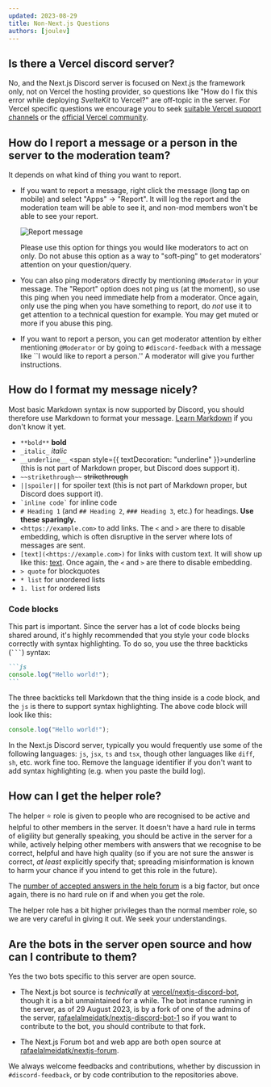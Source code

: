 ```yaml
---
updated: 2023-08-29
title: Non-Next.js Questions
authors: [joulev]
---
```


## Is there a Vercel discord server?

No, and the Next.js Discord server is focused on Next.js the framework only, not on Vercel the hosting provider, so questions like "How do I fix this error while deploying _SvelteKit_ to Vercel?" are off-topic in the server. For Vercel specific questions we encourage you to seek [suitable Vercel support channels](https://vercel.com/help) or the [official Vercel community](https://vercel.community).

## How do I report a message or a person in the server to the moderation team?

It depends on what kind of thing you want to report.

- If you want to report a message, right click the message (long tap on mobile) and select "Apps" &rarr; "Report". It will log the report and the moderation team will be able to see it, and non-mod members won't be able to see your report.

  ![Report message](./discord-report-command.png)

  Please use this option for things you would like moderators to act on only. Do not abuse this option as a way to "soft-ping" to get moderators' attention on your question/query.

- You can also ping moderators directly by mentioning `@Moderator` in your message. The "Report" option does not ping us (at the moment), so use this ping when you need immediate help from a moderator. Once again, only use the ping when you have something to report, do _not_ use it to get attention to a technical question for example. You may get muted or more if you abuse this ping.

- If you want to report a person, you can get moderator attention by either mentioning `@Moderator` or by going to `#discord-feedback` with a message like ``I would like to report a person.'' A moderator will give you further instructions.

## How do I format my message nicely?

Most basic Markdown syntax is now supported by Discord, you should therefore use Markdown to format your message. [Learn Markdown](https://www.markdowntutorial.com/) if you don't know it yet.

- `**bold**` **bold**
- `_italic_` _italic_
- `__underline__` <span style={{ textDecoration: "underline" }}>underline</span> (this is not part of Markdown proper, but Discord does support it).
- `~~strikethrough~~` ~~strikethrough~~
- `||spoiler||` for spoiler text (this is not part of Markdown proper, but Discord does support it).
- <code>\`inline code\`</code> for inline code
- `# Heading 1` (and `## Heading 2`, `### Heading 3`, etc.) for headings. **Use these sparingly.**
- `<https://example.com>` to add links. The `<` and `>` are there to disable embedding, which is often disruptive in the server where lots of messages are sent.
- `[text](<https://example.com>)` for links with custom text. It will show up like this: [text](https://example.com). Once again, the `<` and `>` are there to disable embedding.
- `> quote` for blockquotes
- `* list` for unordered lists
- `1. list` for ordered lists

### Code blocks

This part is important. Since the server has a lot of code blocks being shared around, it's highly recommended that you style your code blocks correctly with syntax highlighting. To do so, you use the three backticks (<code>\`\`\`</code>) syntax:

````md
```js
console.log("Hello world!");
```
````

The three backticks tell Markdown that the thing inside is a code block, and the `js` is there to support syntax highlighting. The above code block will look like this:

```js
console.log("Hello world!");
```

In the Next.js Discord server, typically you would frequently use some of the following languages: `js`, `jsx`, `ts` and `tsx`, though other languages like `diff`, `sh`, etc. work fine too. Remove the language identifier if you don't want to add syntax highlighting (e.g. when you paste the build log).

## How can I get the helper role?

The helper ⭐️ role is given to people who are recognised to be active and helpful to other members in the server. It doesn't have a hard rule in terms of eligility but generally speaking, you should be active in the server for a while, actively helping other members with answers that we recognise to be correct, helpful and have high quality (so if you are not sure the answer is correct, _at least_ explicitly specify that; spreading misinformation is known to harm your chance if you intend to get this role in the future).

The [number of accepted answers in the help forum](https://nextjs-forum.com) is a big factor, but once again, there is no hard rule on if and when you get the role.

The helper role has a bit higher privileges than the normal member role, so we are very careful in giving it out. We seek your understandings.

## Are the bots in the server open source and how can I contribute to them?

Yes the two bots specific to this server are open source.

- The Next.js bot source is _technically_ at [vercel/nextjs-discord-bot](https://github.com/vercel/nextjs-discord-bot), though it is a bit unmaintained for a while. The bot instance running in the server, as of 29 August 2023, is by a fork of one of the admins of the server, [rafaelalmeidatk/nextjs-discord-bot-1](https://github.com/rafaelalmeidatk/nextjs-discord-bot-1) so if you want to contribute to the bot, you should contribute to that fork.

- The Next.js Forum bot and web app are both open source at [rafaelalmeidatk/nextjs-forum](https://github.com/rafaelalmeidatk/nextjs-forum).

We always welcome feedbacks and contributions, whether by discussion in `#discord-feedback`, or by code contribution to the repositories above.
